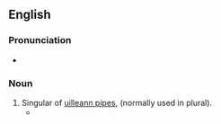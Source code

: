 ==English==

===Pronunciation===
* {{IPA|/ˈɪl.ən ˌpaɪp/|lang=en}}

===Noun===
{{en-noun}}

# Singular of [[uilleann pipes]], (normally used in plural).
#* {{quote-text|lang=en|year=1999|author=Fintan Vallely|title=The companion to Irish traditional music|page=299|passage=A body representing and composed of '''uilleann pipe''' players.}}